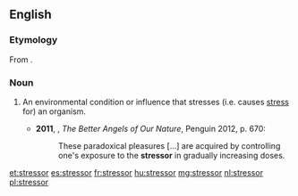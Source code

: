 ==English==
===Etymology===
From {{suffix|stress|or|lang=en}}.

===Noun===
{{en-noun}}

# {{context|psychology|biology|lang=en}} An environmental condition or influence that stresses (i.e. causes [[stress]] for) an organism.
#*'''2011''', {{w|Steven Pinker}}, ''The Better Angels of Our Nature'', Penguin 2012, p. 670:
#*:These paradoxical pleasures [...] are acquired by controlling one's exposure to the '''stressor''' in gradually increasing doses.

[[et:stressor]]
[[es:stressor]]
[[fr:stressor]]
[[hu:stressor]]
[[mg:stressor]]
[[nl:stressor]]
[[pl:stressor]]